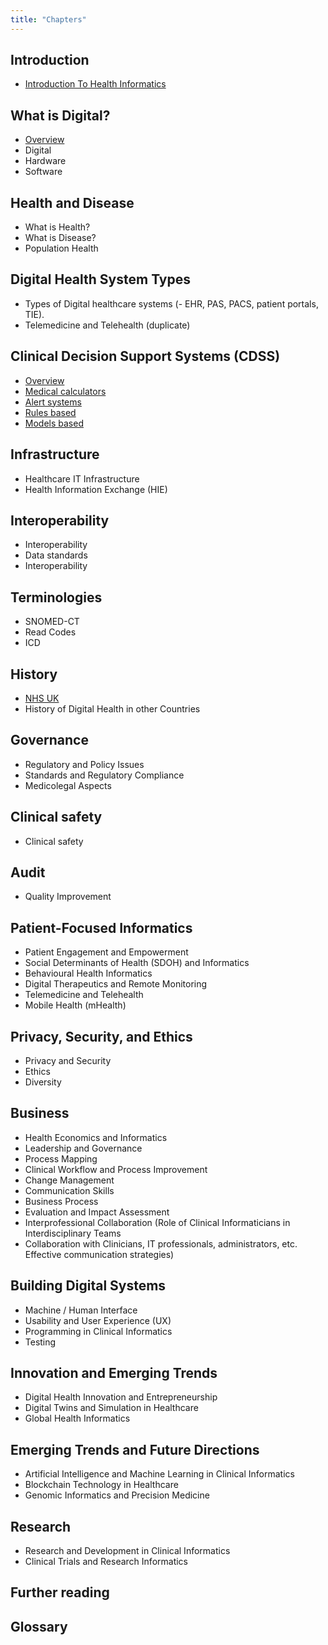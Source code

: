 ```yaml
---
title: "Chapters"
---
```



## Introduction

* [Introduction To Health Informatics](/chapters/introduction/index.qmd)


## What is Digital?

* [Overview](/chapters/what-is-digital/index.qmd)
* Digital
* Hardware
* Software


## Health and Disease

* What is Health?
* What is Disease?
* Population Health


## Digital Health System Types

* Types of Digital healthcare systems (- EHR, PAS, PACS, patient portals, TIE).
* Telemedicine and Telehealth (duplicate)


## Clinical Decision Support Systems (CDSS)

* [Overview](/chapters/decision-support/index.qmd)
* [Medical calculators](/chapters/decision-support/medical-calculators.qmd)
* [Alert systems](/chapters/decision-support/alert-systems.qmd)
* [Rules based](/chapters/decision-support/rules-based.qmd)
* [Models based](/chapters/decision-support/models-based.qmd)


## Infrastructure

* Healthcare IT Infrastructure
* Health Information Exchange (HIE)


## Interoperability

* Interoperability
* Data standards
* Interoperability

 
## Terminologies

* SNOMED-CT
* Read Codes
* ICD


## History

* [NHS UK](./timeline/england/index.qmd)
* History of Digital Health in other Countries


## Governance

* Regulatory and Policy Issues
* Standards and Regulatory Compliance
* Medicolegal Aspects


## Clinical safety

* Clinical safety


## Audit

* Quality Improvement


## Patient-Focused Informatics

* Patient Engagement and Empowerment
* Social Determinants of Health (SDOH) and Informatics
* Behavioural Health Informatics
* Digital Therapeutics and Remote Monitoring
* Telemedicine and Telehealth
* Mobile Health (mHealth)


## Privacy, Security, and Ethics

* Privacy and Security
* Ethics
* Diversity


## Business

* Health Economics and Informatics
* Leadership and Governance
* Process Mapping
* Clinical Workflow and Process Improvement
* Change Management
* Communication Skills
* Business Process
* Evaluation and Impact Assessment
* Interprofessional Collaboration (Role of Clinical Informaticians in Interdisciplinary Teams
* Collaboration with Clinicians, IT professionals, administrators, etc. Effective communication strategies)


## Building Digital Systems

* Machine / Human Interface
* Usability and User Experience (UX)
* Programming in Clinical Informatics
* Testing


## Innovation and Emerging Trends

* Digital Health Innovation and Entrepreneurship
* Digital Twins and Simulation in Healthcare
* Global Health Informatics


## Emerging Trends and Future Directions

* Artificial Intelligence and Machine Learning in Clinical Informatics
* Blockchain Technology in Healthcare
* Genomic Informatics and Precision Medicine


## Research 

* Research and Development in Clinical Informatics
* Clinical Trials and Research Informatics


## Further reading


## Glossary

